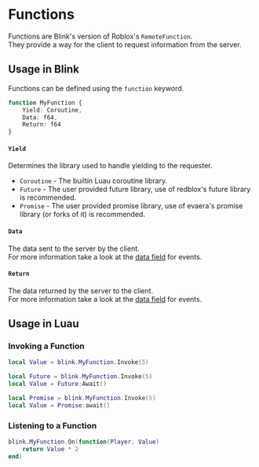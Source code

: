 
# Functions
Functions are Blink's version of Roblox's `RemoteFunction`.<br/>
They provide a way for the client to request information from the server.

## Usage in Blink

Functions can be defined using the `function` keyword.
```ts copy
function MyFunction {
    Yield: Coroutine,
    Data: f64,
    Return: f64
}
```

#### `Yield`
Determines the library used to handle yielding to the requester.<br/>
* `Coroutine` - The builtin Luau coroutine library.
* `Future` - The user provided future library, use of redblox's future library is recommended.
* `Promise` - The user provided promise library, use of evaera's promise library (or forks of it) is recommended.

#### `Data`
The data sent to the server by the client.<br/>
For more information take a look at the [data field](./5-events.mdx#data) for events.

#### `Return`
The data returned by the server to the client.<br/>
For more information take a look at the [data field](./5-events.mdx#data) for events.

## Usage in Luau

### Invoking a Function
```lua filename="client-coroutine.luau" copy
local Value = blink.MyFunction.Invoke(5)
```
```lua filename="client-future.luau" copy
local Future = blink.MyFunction.Invoke(5)
local Value = Future:Await()
```
```lua filename="client-promise.luau" copy
local Promise = blink.MyFunction.Invoke(5)
local Value = Promise:await()
```

### Listening to a Function
```lua filename="server.luau" copy
blink.MyFunction.On(function(Player, Value)
    return Value * 2
end)
```